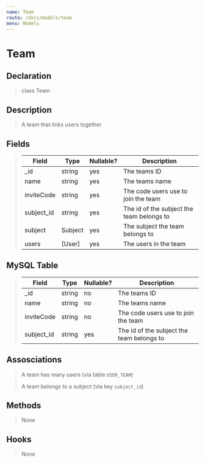 ```yaml
---
name: Team
route: /docs/models/team
menu: Models
---
```


# Team

## Declaration

> class Team

## Description

> A team that links users together

## Fields

> |Field|Type|Nullable?|Description|
> |--|--|--|--|
> |_id|string|yes|The teams ID|
> |name|string|yes|The teams name|
> |inviteCode|string|yes|The code users use to join the team|
> |subject_id|string|yes|The id of the subject the team belongs to|
> |subject|Subject|yes|The subject the team belongs to|
> |users|[User]|yes|The users in the team|

## MySQL Table

> |Field|Type|Nullable?|Description|
> |--|--|--|--|
> |_id|string|no|The teams ID|
> |name|string|no|The teams name|
> |inviteCode|string|no|The code users use to join the team|
> |subject_id|string|yes|The id of the subject the team belongs to|

## Assosciations

> A team has many users (via table `USER_TEAM`)
>
> A team belongs to a subject (via key `subject_id`)

## Methods

> None

## Hooks

> None